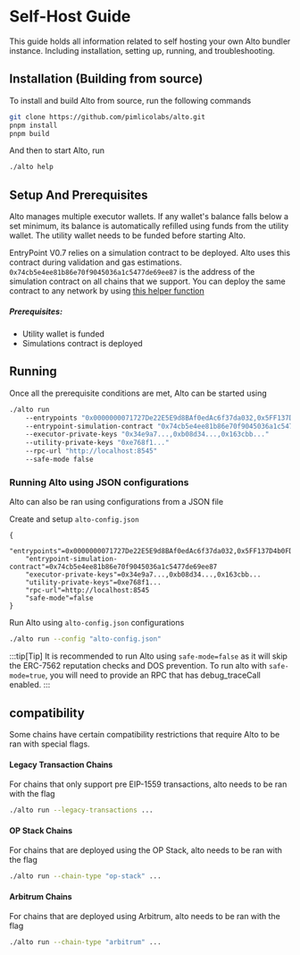 # Self-Host Guide

This guide holds all information related to self hosting your own Alto bundler instance. Including installation, setting up, running, and troubleshooting.

## Installation (Building from source)

To install and build Alto from source, run the following commands

```bash
git clone https://github.com/pimlicolabs/alto.git
pnpm install
pnpm build
```

And then to start Alto, run

```bash
./alto help
```

## Setup And Prerequisites

Alto manages multiple executor wallets. If any wallet's balance falls below a set minimum, its balance is automatically refilled using funds from the utility wallet. The utility wallet needs to be funded before starting Alto.

EntryPoint V0.7 relies on a simulation contract to be deployed. Alto uses this contract during validation and gas estimations. `0x74cb5e4ee81b86e70f9045036a1c5477de69ee87` is the address of the simulation contract on all chains that we support. You can deploy the same contract to any network by using [this helper function](https://gist.github.com/mouseless-eth/9221f12542553250252f3dbc22b5e1c1)

##### Prerequisites:

- Utility wallet is funded
- Simulations contract is deployed

## Running

Once all the prerequisite conditions are met, Alto can be started using

```bash
./alto run
    --entrypoints "0x0000000071727De22E5E9d8BAf0edAc6f37da032,0x5FF137D4b0FDCD49DcA30c7CF57E578a026d2789"
    --entrypoint-simulation-contract "0x74cb5e4ee81b86e70f9045036a1c5477de69ee87"
    --executor-private-keys "0x34e9a7...,0xb08d34...,0x163cbb..."
    --utility-private-keys "0xe768f1..."
    --rpc-url "http://localhost:8545"
    --safe-mode false
```

### Running Alto using JSON configurations

Alto can also be ran using configurations from a JSON file

Create and setup `alto-config.json`

```
{
    "entrypoints"=0x0000000071727De22E5E9d8BAf0edAc6f37da032,0x5FF137D4b0FDCD49DcA30c7CF57E578a026d2789
    "entrypoint-simulation-contract"=0x74cb5e4ee81b86e70f9045036a1c5477de69ee87
    "executor-private-keys"=0x34e9a7...,0xb08d34...,0x163cbb...
    "utility-private-keys"=0xe768f1...
    "rpc-url"=http://localhost:8545
    "safe-mode"=false
}
```

Run Alto using `alto-config.json` configurations

```bash
./alto run --config "alto-config.json"
```

:::tip[Tip]
It is recommended to run Alto using `safe-mode=false` as it will skip the ERC-7562 reputation checks and DOS prevention. To run alto with `safe-mode=true`, you will need to provide an RPC that has debug_traceCall enabled.
:::

## compatibility

Some chains have certain compatibility restrictions that require Alto to be ran with special flags.

#### Legacy Transaction Chains
For chains that only support pre EIP-1559 transactions, alto needs to be ran with the flag

```bash
./alto run --legacy-transactions ...
```

#### OP Stack Chains
For chains that are deployed using the OP Stack, alto needs to be ran with the flag

```bash
./alto run --chain-type "op-stack" ...
```

#### Arbitrum Chains
For chains that are deployed using Arbitrum, alto needs to be ran with the flag

```bash
./alto run --chain-type "arbitrum" ...
```
